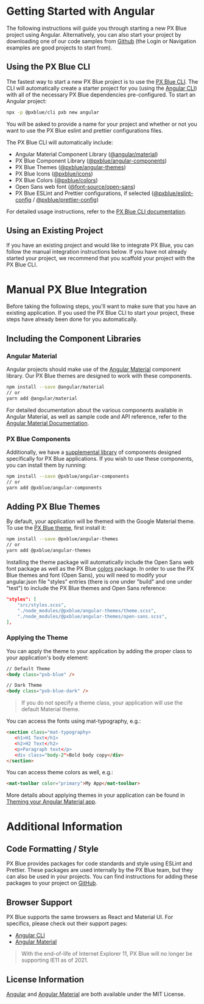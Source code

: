 
<!-- KEYWORDS: angular web framework guide tutorial -->

# Getting Started with Angular

The following instructions will guide you through starting a new PX Blue project using Angular. Alternatively, you can also start your project by downloading one of our code samples from [Github](https://github.com/pxblue) (the Login or Navigation examples are good projects to start from).

## Using the PX Blue CLI

The fastest way to start a new PX Blue project is to use the [PX Blue CLI](/development/cli). The CLI will automatically create a starter project for you (using the [Angular CLI](http://cli.angular.io/)) with all of the necessary PX Blue dependencies pre-configured. To start an Angular project:

```sh
npx -p @pxblue/cli pxb new angular
```

You will be asked to provide a name for your project and whether or not you want to use the PX Blue eslint and prettier configurations files.

The PX Blue CLI will automatically include:

-   Angular Material Component Library ([@angular/material](https://www.npmjs.com/package/@angular/material))
-   PX Blue Component Library ([@pxblue/angular-components](https://www.npmjs.com/package/@pxblue/angular-components))
-   PX Blue Themes ([@pxblue/angular-themes](https://www.npmjs.com/package/@pxblue/angular-themes))
-   PX Blue Icons ([@pxblue/icons](https://www.npmjs.com/package/@pxblue/icons))
-   PX Blue Colors ([@pxblue/colors](https://www.npmjs.com/package/@pxblue/colors))
-   Open Sans web font ([@font-source/open-sans](https://www.npmjs.com/package/@fontsource/open-sans))
-   PX Blue ESLint and Prettier configurations, if selected ([@pxblue/eslint-config](https://www.npmjs.com/package/@pxblue/eslint-config) / [@pxblue/prettier-config](https://www.npmjs.com/package/@pxblue/prettier-config))

For detailed usage instructions, refer to the [PX Blue CLI documentation](https://www.npmjs.com/package/@pxblue/cli).

## Using an Existing Project

If you have an existing project and would like to integrate PX Blue, you can follow the manual integration instructions below. If you have not already started your project, we recommend that you scaffold your project with the PX Blue CLI.

<Divider />

# Manual PX Blue Integration

Before taking the following steps, you'll want to make sure that you have an existing application. If you used the PX Blue CLI to start your project, these steps have already been done for you automatically.

## Including the Component Libraries

### Angular Material

Angular projects should make use of the [Angular Material](https://material.angular.io/) component library. Our PX Blue themes are designed to work with these components.

```sh
npm install --save @angular/material
// or
yarn add @angular/material
```

For detailed documentation about the various components available in Angular Material, as well as sample code and API reference, refer to the [Angular Material Documentation](https://material.angular.io/components/).

### PX Blue Components

Additionally, we have a [supplemental library](https://github.com/pxblue/angular-component-library/tree/dev) of components designed specifically for PX Blue applications. If you wish to use these components, you can install them by running:

```sh
npm install --save @pxblue/angular-components
// or
yarn add @pxblue/angular-components
```

## Adding PX Blue Themes

By default, your application will be themed with the Google Material theme. To use the [PX Blue theme](https://www.npmjs.com/package/@pxblue/angular-themes), first install it:

```sh
npm install --save @pxblue/angular-themes
// or
yarn add @pxblue/angular-themes
```

Installing the theme package will automatically include the Open Sans web font package as well as the PX Blue [colors](https://www.npmjs.com/package/@pxblue/colors) package. In order to use the PX Blue themes and font (Open Sans), you will need to modify your angular.json file "styles" entries (there is one under "build" and one under "test") to include the PX Blue themes and Open Sans reference:

```json
"styles": [
    "src/styles.scss",
    "./node_modules/@pxblue/angular-themes/theme.scss",
    "./node_modules/@pxblue/angular-themes/open-sans.scss",
],
```

### Applying the Theme

You can apply the theme to your application by adding the proper class to your application's body element:

```html
// Default Theme
<body class="pxb-blue" />

// Dark Theme
<body class="pxb-blue-dark" />
```

> If you do not specify a theme class, your application will use the default Material theme.

You can access the fonts using mat-typography, e.g.:

```html
<section class="mat-typography>
   <h1>H1 Text</h1>
   <h2>H2 Text</h2>
   <p>Paragraph text</p>
   <div class="body-2">Bold body copy</div>
</section>
```

You can access theme colors as well, e.g.:

```html
<mat-toolbar color="primary">My App</mat-toolbar>
```

More details about applying themes in your application can be found in [Theming your Angular Material app](https://material.angular.io/guide/theming).

<Divider />

# Additional Information

## Code Formatting / Style

PX Blue provides packages for code standards and style using ESLint and Prettier. These packages are used internally by the PX Blue team, but they can also be used in your projects. You can find instructions for adding these packages to your project on [GitHub](https://github.com/pxblue/code-standards).

## Browser Support

PX Blue supports the same browsers as React and Material UI. For specifics, please check out their support pages:

-   [Angular CLI](https://angular.io/guide/browser-support)
-   [Angular Material](https://github.com/angular/material2#browser-and-screen-reader-support)

> With the end-of-life of Internet Explorer 11, PX Blue will no longer be supporting IE11 as of 2021.

## License Information

[Angular](https://github.com/angular/angular/blob/master/LICENSE) and [Angular Material](https://github.com/angular/material2/blob/master/LICENSE) are both available under the MIT License.

